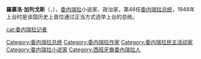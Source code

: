 {{unreferenced|time=2013-05-12T04:18:05+00:00}}
'''羅慕洛·加列戈斯'''（{{lang-es|Rómulo Ángel del Monte Carmelo Gallegos Freire}}，{{bd|1884年|8月2日|1969年|4月7日}}），[[委内瑞拉|委内瑞拉]]小说家、政治家，第48任[[委内瑞拉总统|委内瑞拉总统]]，1948年上台时是该国历史上首位通过正当方式选举上台的总统。

{{Authority control}}
{{DEFAULTSORT:gallegos}}
[[Category:委内瑞拉总统|Category:委内瑞拉总统]]
[[Category:委内瑞拉作家|Category:委内瑞拉作家]]
[[Category:委内瑞拉民主活动家|Category:委内瑞拉民主活动家]]
[[Category:委内瑞拉小说家|Category:委内瑞拉小说家]]
[[cat:委内瑞拉记者|cat:委内瑞拉记者]]
[[Category:西班牙裔委內瑞拉人|Category:西班牙裔委內瑞拉人]]
{{Venezuela-bio-stub}}